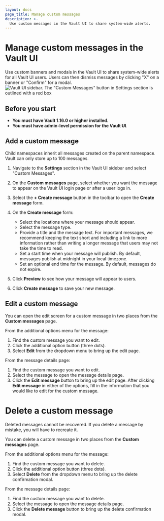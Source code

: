 ```yaml
---
layout: docs
page_title: Manage custom messages
description: >-
  Use custom messages in the Vault UI to share system-wide alerts.
---
```


# Manage custom messages in the Vault UI

Use custom banners and modals in the Vault UI to share system-wide alerts for all Vault UI users. Users can then dismiss messages by clicking "X" on a banner or "Confirm" for a modal.
![Vault UI sidebar. The "Custom Messages" button in Settings section is outlined with a red box](/img/custom-messages-sidebar.png)

## Before you start

- **You must have Vault 1.16.0 or higher installed**.
- **You must have admin-level permission for the Vault UI**.

## Add a custom message

<Note title="Messages are inheritable">
  Child namespaces inherit all messages created on the parent namespace.
</Note>
<Note title="Messages have a maximum limit of 100">
  Vault can only store up to 100 messages.
</Note>

1. Navigate to the **Settings** section in the Vault UI sidebar and select "Custom
   Messages".

2. On the **Custom messages** page, select whether you want the message
   to appear on the Vault UI login page or after a user logs in.

3. Select the **+ Create message** button in the toolbar to open the **Create message** form.

4. On the **Create message** form:

   - Select the locations where your message should appear.
   - Select the message type.
   - Provide a title and the message text. For important messages, we recommend
     keeping the text short and including a link to more information rather
     than writing a longer message that users may not take the time to read.
   - Set a start time when your message will publish. By default, messages
     publish at midnight in your local timezone.
   - Set an optional end time for the message. By default, messages do not
     expire.

5. Click **Preview** to see how your message will appear to users.

6. Click **Create message** to save your new message.

## Edit a custom message

You can open the edit screen for a custom message in two places from the **Custom messages** page.

From the additional options menu for the message:

1. Find the custom message you want to edit.
2. Click the additional option button (three dots).
3. Select **Edit** from the dropdown menu to bring up the edit page.

From the message details page:

1. Find the custom message you want to edit.
2. Select the message to open the message details page.
3. Click the **Edit message** button to bring up the edit page.
   After clicking **Edit message** in either of the options, fill in the information that you would like to edit for the custom message.

# Delete a custom message

<Warning title="Message deletion is permanent">
  Deleted messages cannot be recovered. If you delete a message by mistake, you
  will have to recreate it.
</Warning>

You can delete a custom message in two places from the **Custom messages** page.

From the additional options menu for the message:

1. Find the custom message you want to delete.
2. Click the additional option button (three dots).
3. Select **Delete** from the dropdown menu to bring up the delete confirmation modal.

From the message details page:

1. Find the custom message you want to delete.
2. Select the message to open the message details page.
3. Click the **Delete message** button to bring up the delete confirmation modal.
